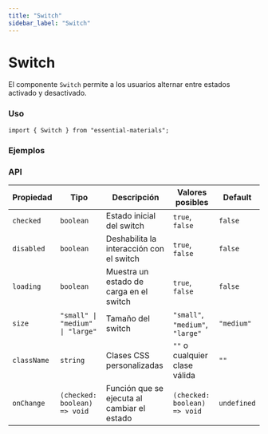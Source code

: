 ```yaml
---
title: "Switch"
sidebar_label: "Switch"
---
```



# Switch

El componente `Switch` permite a los usuarios alternar entre estados activado y desactivado.

### Uso

```tsx
import { Switch } from "essential-materials";
```

### Ejemplos

<SwitchExamples />

### API

| Propiedad    | Tipo                         | Descripción                                        | Valores posibles                      | Default     |
|-------------|-----------------------------|--------------------------------------------------|--------------------------------------|------------|
| `checked`   | `boolean`                    | Estado inicial del switch                        | `true`, `false`                     | `false`    |
| `disabled`  | `boolean`                    | Deshabilita la interacción con el switch        | `true`, `false`                     | `false`    |
| `loading`   | `boolean`                    | Muestra un estado de carga en el switch         | `true`, `false`                     | `false`    |
| `size`      | `"small" \| "medium" \| "large"` | Tamaño del switch                    | `"small"`, `"medium"`, `"large"`   | `"medium"` |
| `className` | `string`                      | Clases CSS personalizadas                       | `""` o cualquier clase válida       | `""`       |
| `onChange`  | `(checked: boolean) => void`  | Función que se ejecuta al cambiar el estado     | `(checked: boolean) => void`       | `undefined` |
